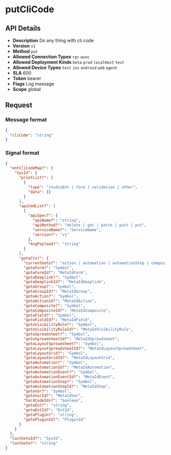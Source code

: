 # putCliCode

## API Details

- **Description** Do any thing with cli code
- **Version** `v1`
- **Method** `put`
- **Allowed Connection Types** `rpc` `wsoc` 
- **Allowed Deployment Kinds** `beta` `prod` `localHost` `test` 
- **Allowed Device Types** `test` `ios` `android` `web` `agent` 
- **SLA** 600
- **Token** bearer
- **Flags** Log message
- **Scope** global


## Request

### Message format

```json
{
  "cliCode": "string"
}
```

### Signal format

```json
{
  "entCliCodeMap?": {
    "SysId": {
      "printList?": [
        {
          "type": "studioEnt | form | validation | other",
          "data": {}
        }
      ],
      "apiCmdList?": [
        {
          "apiSpec?": {
            "apiName?": "string",
            "apiMethod?": "delete | get | patch | post | put",
            "serviceName?": "ServiceName",
            "version?": "v1"
          },
          "msgPayload?": "string"
        }
      ],
      "gotoCtx?": {
        "currentGoto?": "action | automation | automationStep | composite | deeplink | ent | plugin | field | form | group | layoutGrid | layoutSpreadsheet | spreadsheet | var | visibilityRule",
        "gotoForm?": "Symbol",
        "gotoFormId?": "MetaIdForm",
        "gotoDeeplink?": "Symbol",
        "gotoDeeplinkId?": "MetaIdDeeplink",
        "gotoGroup?": "Symbol",
        "gotoGroupId?": "MetaIdGroup",
        "gotoAction?": "Symbol",
        "gotoActionId?": "MetaIdAction",
        "gotoComposite?": "Symbol",
        "gotoCompositeId?": "MetaIdComposite",
        "gotoField?": "Symbol",
        "gotoFieldId?": "MetaIdField",
        "gotoVisibilityRule?": "Symbol",
        "gotoVisibilityRuleId?": "MetaIdVisibilityRule",
        "gotoSpreadsheet?": "Symbol",
        "gotoSpreadsheetId?": "MetaIdSpreadsheet",
        "gotoLayoutSpreadsheet?": "Symbol",
        "gotoLayoutSpreadsheetId?": "MetaIdLayoutSpreadsheet",
        "gotoLayoutGrid?": "Symbol",
        "gotoLayoutGridId?": "MetaIdLayoutGrid",
        "gotoAutomation?": "Symbol",
        "gotoAutomationId?": "MetaIdAutomation",
        "gotoAutomationEvent?": "Symbol",
        "gotoAutomationEventId?": "MetaIdEvent",
        "gotoAutomationStep?": "Symbol",
        "gotoAutomationStepId?": "MetaIdStep",
        "gotoVar?": "Symbol",
        "gotoVarId?": "MetaIdVar",
        "hardCodeIds?": "boolean",
        "gotoEnt?": "string",
        "gotoEntId?": "EntId",
        "gotoPlugin?": "string",
        "gotoPluginId?": "PluginId"
      }
    }
  },
  "lastGotoId?": "SysId",
  "lastGoto?": "string"
}
```

